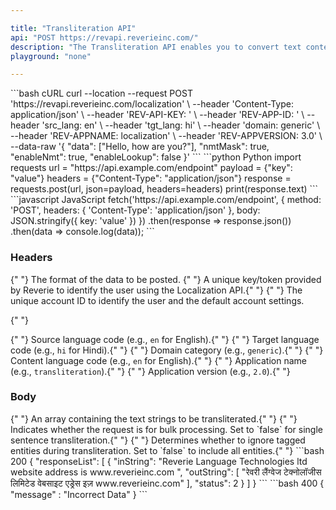 ```yaml
---

title: "Transliteration API"
api: "POST https://revapi.reverieinc.com/"
description: "The Transliteration API enables you to convert text content from one language script to another. Below are examples demonstrating how to transliterate single and multiple sentences."
playground: "none"

---
```


 <RequestExample>
 ```bash cURL
 curl --location --request POST 'https://revapi.reverieinc.com/localization' \
 --header 'Content-Type: application/json' \
 --header 'REV-API-KEY: <YOUR API KEY>' \
 --header 'REV-APP-ID: <YOUR APP-ID>' \
 --header 'src_lang: en' \
 --header 'tgt_lang: hi' \
 --header 'domain: generic' \
 --header 'REV-APPNAME: localization' \
 --header 'REV-APPVERSION: 3.0' \
 --data-raw '{
 "data": ["Hello, how are you?"],
 "nmtMask": true,
 "enableNmt": true,
 "enableLookup": false
 }'
 ```
 ```python Python
 import requests
 url = "https://api.example.com/endpoint"
 payload = {"key": "value"}
 headers = {"Content-Type": "application/json"}
 response = requests.post(url, json=payload, headers=headers)
 print(response.text)
 ```
 ```javascript JavaScript
 fetch('https://api.example.com/endpoint', {
 method: 'POST',
 headers: {
 'Content-Type': 'application/json'
 },
 body: JSON.stringify({
 key: 'value'
 })
 })
 .then(response => response.json())
 .then(data => console.log(data));
 ```
 </RequestExample>
 
 
 ### Headers
 
 <ParamField header="Content-Type" type="string" required>
   {" "}
   The format of the data to be posted.
 </ParamField> <ParamField header="REV-API-KEY" type="string" required>
   {" "}
   A unique key/token provided by Reverie to identify the user using the Localization
   API.{" "}
 </ParamField> <ParamField header="REV-APP-ID" type="string" required>
   {" "}
   The unique account ID to identify the user and the default account settings.
 
 {" "}
 
 </ParamField> <ParamField header="src_lang" type="string" required>
   {" "}
   Source language code (e.g., `en` for English).{" "}
 </ParamField> 
 <ParamField header="tgt_lang" type="string" required>
   {" "}
   Target language code (e.g., `hi` for Hindi).{" "}
 </ParamField> <ParamField header="domain" type="string" required>
   {" "}
   Domain category (e.g., `generic`).{" "}
 </ParamField> <ParamField header="cnt_lang" type="string" required>
   {" "}
   Content language code (e.g., `en` for English).{" "}
 </ParamField> <ParamField header="REV-APPNAME" type="string" required>
   {" "}
   Application name (e.g., `transliteration`).{" "}
 </ParamField> <ParamField header="REV-APPVERSION" type="string" required>
   {" "}
   Application version (e.g., `2.0`).{" "}
 </ParamField>
 
 ### Body
 
 <ParamField body="data" type="array" required>
   {" "}
   An array containing the text strings to be transliterated.{" "}
 </ParamField> <ParamField body="isBulk" type="boolean" required>
   {" "}
   Indicates whether the request is for bulk processing. Set to `false` for single
   sentence transliteration.{" "}
 </ParamField> <ParamField body="ignoreTaggedEntities" type="boolean" required>
   {" "}
   Determines whether to ignore tagged entities during transliteration. Set to `false`
   to include all entities.{" "}
 </ParamField>
 
 <ResponseExample>
 ```bash 200
 {
 	"responseList": [
     	{
         	"inString": "Reverie Language Technologies ltd website address is www.reverieinc.com ",
         	"outString": [
             	"रेवरी लैंग्वेज टेक्नोलॉजीस लिमिटेड वेबसाइट एड्रेस इज़ www.reverieinc.com"
         	],
         	"status": 2
     	}
    ]
 }
 ```
 ```bash 400
 {
 	"message" : "Incorrect Data"
 }
 ```
 
 
 </ResponseExample>
